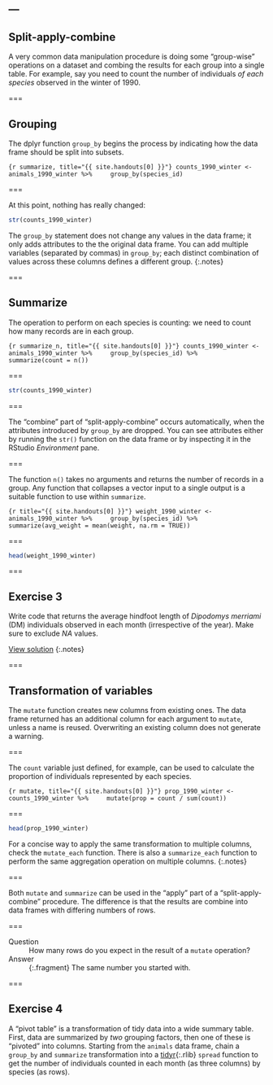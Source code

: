 ---
---

## Split-apply-combine

A very common data manipulation procedure is doing some "group-wise" operations on a dataset and combing the results for each group into a single table. For example, say you need to count the number of individuals *of each species* observed in the winter of 1990.

===

## Grouping

The dplyr function `group_by` begins the process by indicating how the data frame should be split into subsets.

```{r summarize, title="{{ site.handouts[0] }}"}
counts_1990_winter <- animals_1990_winter %>%
    group_by(species_id)
```

===

At this point, nothing has really changed:

```r
str(counts_1990_winter)
```

The `group_by` statement does not change any values in the data frame; it only adds attributes to the the original data frame. You can add multiple variables (separated by commas) in `group_by`; each distinct combination of values across these columns defines a different group.
{:.notes}

===

## Summarize

The operation to perform on each species is counting: we need to count how many records are in each group.

```{r summarize_n, title="{{ site.handouts[0] }}"}
counts_1990_winter <- animals_1990_winter %>%
    group_by(species_id) %>%
    summarize(count = n())
```

===

```r
str(counts_1990_winter)
```

===

The "combine" part of "split-apply-combine" occurs automatically, when the attributes introduced by `group_by` are dropped. You can see attributes either by running the `str()` function on the data frame or by inspecting it in the RStudio *Environment* pane.

===

The function `n()` takes no arguments and returns the number of records in a group. Any function that collapses a vector input to a single output is a suitable function to use within `summarize`.

```{r title="{{ site.handouts[0] }}"}
weight_1990_winter <- animals_1990_winter %>%
    group_by(species_id) %>%
    summarize(avg_weight = mean(weight, na.rm = TRUE))
```

===

```r
head(weight_1990_winter)
```

===

## Exercise 3

Write code that returns the average hindfoot length of *Dipodomys merriami* (DM) individuals observed in each month (irrespective of the year). Make sure to exclude *NA* values.

[View solution](#solution-3)
{:.notes}

===

## Transformation of variables

The `mutate` function creates new columns from existing ones. The data frame returned has an additional column for each argument to `mutate`, unless a name is reused. Overwriting an existing column does not generate a warning.

===

The `count` variable just defined, for example, can be used to calculate the proportion of individuals represented by each species.

```{r mutate, title="{{ site.handouts[0] }}"}
prop_1990_winter <- counts_1990_winter %>%
    mutate(prop = count / sum(count))
```

===

```r
head(prop_1990_winter)
```
For a concise way to apply the same transformation to multiple columns, check the `mutate_each` function. There is also a `summarize_each` function to perform the same aggregation operation on multiple columns.
{:.notes}

===

Both `mutate` and `summarize` can be used in the "apply" part of a "split-apply-combine" procedure. The difference is that the results are combine into data frames with differing numbers of rows.

===

Question
: How many rows do you expect in the result of a `mutate` operation?

Answer
: {:.fragment} The same number you started with.

===

## Exercise 4

A "pivot table" is a transformation of tidy data into a wide summary table. First, data are summarized by *two* grouping factors, then one of these is "pivoted" into columns. Starting from the `animals` data frame, chain a `group_by` and `summarize` transformation into a [tidyr](){:.rlib} `spread` function to get the number of individuals counted in each month (as three columns) by species (as rows).

